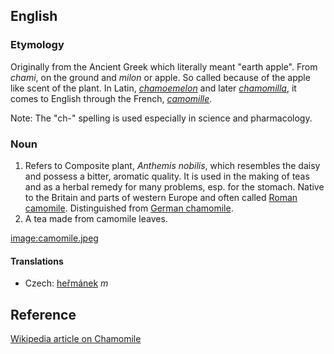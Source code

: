 ==English==
===Etymology===
Originally from the Ancient Greek which literally meant "earth apple". From ''chami'', on the ground and ''milon'' or apple. So called because of the apple like scent of the plant. In Latin, ''[[chamoemelon]]'' and later ''[[chamomilla]]'', it comes to English through the French, ''[[camomille]]''. 

Note: The "ch-" spelling is used especially in science and pharmacology.

===Noun===

#Refers to Composite plant, ''Anthemis nobilis'', which resembles the daisy and possess a bitter, aromatic quality. It is used in the making of teas and as a herbal remedy for many problems, esp. for the stomach. Native to the Britain and parts of western Europe and often called [[Roman camomile]]. Distinguished from [[German chamomile]].
#A tea made from camomile leaves.

[[image:camomile.jpeg]]

==== Translations ====
*Czech: [[heřmánek]] ''m''

==Reference==
[[w:chamomile|Wikipedia article on Chamomile]]